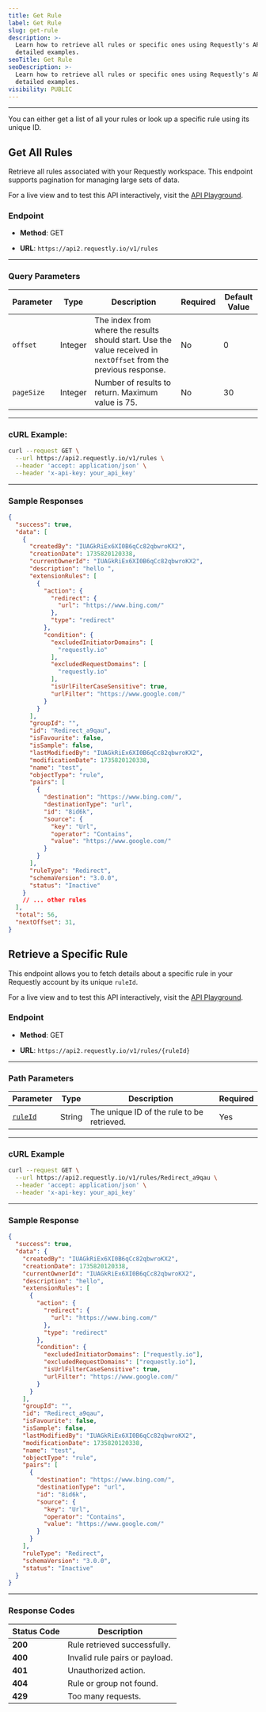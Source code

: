 ```yaml
---
title: Get Rule
label: Get Rule
slug: get-rule
description: >-
  Learn how to retrieve all rules or specific ones using Requestly's API with
  detailed examples.
seoTitle: Get Rule
seoDescription: >-
  Learn how to retrieve all rules or specific ones using Requestly's API with
  detailed examples.
visibility: PUBLIC
---
```

***

You can either get a list of all your rules or look up a specific rule using its unique ID.

## Get All Rules

Retrieve all rules associated with your Requestly workspace. This endpoint supports pagination for managing large sets of data.

For a live view and to test this API interactively, visit the [API Playground](https://requestly.readme.io/reference/get_rules-1).

### Endpoint

* **Method**: GET

* **URL**: `https://api2.requestly.io/v1/rules`

***

### Query Parameters

| Parameter  | Type    | Description                                                                                                       | Required | Default Value |
| ---------- | ------- | ----------------------------------------------------------------------------------------------------------------- | -------- | ------------- |
| `offset`   | Integer | The index from where the results should start. Use the value received in `nextOffset` from the previous response. | No       | 0             |
| `pageSize` | Integer | Number of results to return. Maximum value is 75.                                                                 | No       | 30            |

***

### cURL Example:

```bash
curl --request GET \
  --url https://api2.requestly.io/v1/rules \
  --header 'accept: application/json' \
  --header 'x-api-key: your_api_key'
```

***

### Sample Responses

```json
{
  "success": true,
  "data": [
    {
      "createdBy": "IUAGkRiEx6XI0B6qCc82qbwroKX2",
      "creationDate": 1735820120338,
      "currentOwnerId": "IUAGkRiEx6XI0B6qCc82qbwroKX2",
      "description": "hello ",
      "extensionRules": [
        {
          "action": {
            "redirect": {
              "url": "https://www.bing.com/"
            },
            "type": "redirect"
          },
          "condition": {
            "excludedInitiatorDomains": [
              "requestly.io"
            ],
            "excludedRequestDomains": [
              "requestly.io"
            ],
            "isUrlFilterCaseSensitive": true,
            "urlFilter": "https://www.google.com/"
          }
        }
      ],
      "groupId": "",
      "id": "Redirect_a9qau",
      "isFavourite": false,
      "isSample": false,
      "lastModifiedBy": "IUAGkRiEx6XI0B6qCc82qbwroKX2",
      "modificationDate": 1735820120338,
      "name": "test",
      "objectType": "rule",
      "pairs": [
        {
          "destination": "https://www.bing.com/",
          "destinationType": "url",
          "id": "8id6k",
          "source": {
            "key": "Url",
            "operator": "Contains",
            "value": "https://www.google.com/"
          }
        }
      ],
      "ruleType": "Redirect",
      "schemaVersion": "3.0.0",
      "status": "Inactive"
    }
    // ... other rules
  ],
  "total": 56,
  "nextOffset": 31,
} 
```

## Retrieve a Specific Rule

This endpoint allows you to fetch details about a specific rule in your Requestly account by its unique `ruleId`.

For a live view and to test this API interactively, visit the [API Playground](https://requestly.readme.io/reference/get_rules-ruleid).

### Endpoint

* **Method**: GET

* **URL**: `https://api2.requestly.io/v1/rules/{ruleId}`

***

### Path Parameters

| **Parameter** | **Type** | **Description**                            | **Required** |
| ------------- | -------- | ------------------------------------------ | ------------ |
| [`ruleId`]()  | String   | The unique ID of the rule to be retrieved. | Yes          |

***

### cURL Example

```bash
curl --request GET \
  --url https://api2.requestly.io/v1/rules/Redirect_a9qau \
  --header 'accept: application/json' \
  --header 'x-api-key: your_api_key'
```

***

### Sample Response

```json
{
  "success": true,
  "data": {
    "createdBy": "IUAGkRiEx6XI0B6qCc82qbwroKX2",
    "creationDate": 1735820120338,
    "currentOwnerId": "IUAGkRiEx6XI0B6qCc82qbwroKX2",
    "description": "hello",
    "extensionRules": [
      {
        "action": {
          "redirect": {
            "url": "https://www.bing.com/"
          },
          "type": "redirect"
        },
        "condition": {
          "excludedInitiatorDomains": ["requestly.io"],
          "excludedRequestDomains": ["requestly.io"],
          "isUrlFilterCaseSensitive": true,
          "urlFilter": "https://www.google.com/"
        }
      }
    ],
    "groupId": "",
    "id": "Redirect_a9qau",
    "isFavourite": false,
    "isSample": false,
    "lastModifiedBy": "IUAGkRiEx6XI0B6qCc82qbwroKX2",
    "modificationDate": 1735820120338,
    "name": "test",
    "objectType": "rule",
    "pairs": [
      {
        "destination": "https://www.bing.com/",
        "destinationType": "url",
        "id": "8id6k",
        "source": {
          "key": "Url",
          "operator": "Contains",
          "value": "https://www.google.com/"
        }
      }
    ],
    "ruleType": "Redirect",
    "schemaVersion": "3.0.0",
    "status": "Inactive"
  }
}
```

***

### Response Codes

| **Status Code** | **Description**                |
| --------------- | ------------------------------ |
| **200**         | Rule retrieved successfully.   |
| **400**         | Invalid rule pairs or payload. |
| **401**         | Unauthorized action.           |
| **404**         | Rule or group not found.       |
| **429**         | Too many requests.             |
